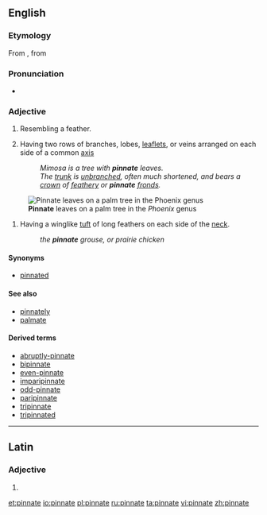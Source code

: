 ==English==

===Etymology===
From {{etyl|la|en}} {{term|pinnatus|pinnātus|lang=la|[[feathered]]}}, from {{term|pinna|lang=la||[[feather]]}}

===Pronunciation===
* {{IPA|/pɪnˈneɪt/}}

{{wikipedia}}
===Adjective===
{{en-adj}}

# Resembling a feather.
# {{context|botany|lang=en}} Having two rows of branches, lobes, [[leaflet]]s, or veins arranged on each side of a common [[axis]]
#: ''Mimosa is a tree with '''pinnate''' leaves.''
#: ''The [[trunk]] is [[unbranched]], often much shortened, and bears a [[crown]] of [[feathery]] or '''pinnate''' [[fronds]].''
[[Image:Pinnate.JPG|thumb|right|'''Pinnate''' leaves on a palm tree in the ''Phoenix'' genus]]
# {{context|zoology|lang=en}} Having a winglike [[tuft]] of long feathers on each side of the [[neck]].
#: ''the '''pinnate''' grouse, or prairie chicken''

====Synonyms====
* [[pinnated]]

====See also====
* [[pinnately]]
* [[palmate]]

====Derived terms====
* [[abruptly-pinnate]]
* [[bipinnate]]
* [[even-pinnate]]
* [[imparipinnate]]
* [[odd-pinnate]]
* [[paripinnate]]
* [[tripinnate]]
* [[tripinnated]]

----

==Latin==

===Adjective===
{{la-adj-form|pinnāte}}

# {{inflection of|pinnatus|pinnātus|voc|m|s|lang=la}}


[[et:pinnate]]
[[io:pinnate]]
[[pl:pinnate]]
[[ru:pinnate]]
[[ta:pinnate]]
[[vi:pinnate]]
[[zh:pinnate]]